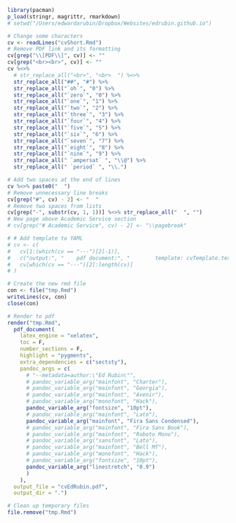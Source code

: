 
```r
library(pacman)
p_load(stringr, magrittr, rmarkdown)
# setwd("/Users/edwardarubin/Dropbox/Websites/edrubin.github.io")

# Change some characters
cv <- readLines("cvShort.Rmd")
# Remove PDF link and its formatting
cv[grep("\\[PDF\\]", cv)] <- ""
cv[grep("<br><br>", cv)] <- ""
cv %<>%
  # str_replace_all("<br>", "<br>  ") %<>%
  str_replace_all("##", "#") %>%
  str_replace_all("`oh`", "0") %>%
  str_replace_all("`zero`", "0") %>%
  str_replace_all("`one`", "1") %>%
  str_replace_all("`two`", "2") %>%
  str_replace_all("`three`", "3") %>%
  str_replace_all("`four`", "4") %>%
  str_replace_all("`five`", "5") %>%
  str_replace_all("`six`", "6") %>%
  str_replace_all("`seven`", "7") %>%
  str_replace_all("`eight`", "8") %>%
  str_replace_all("`nine`", "9") %>%
  str_replace_all(" `ampersat` ", "\\@") %>%
  str_replace_all(" `period` ", "\\.")

# Add two spaces at the end of lines
cv %<>% paste0("  ")
# Remove unnecessary line breaks
cv[grep("#", cv) - 2] <- "  "
# Remove two spaces from lists
cv[grep("-", substr(cv, 1, 1))] %<>% str_replace_all("  ", "")
# New page above Academic Service section
# cv[grep("# Academic Service", cv) - 2] <- "\\pagebreak"

# # Add template to YAML
# cv <- c(
#   cv[1:(which(cv == "---")[2]-1)],
#   c("output:", "    pdf document:", "        template: cvTemplate.tex"),
#   cv[which(cv == "---")[2]:length(cv)]
# )

# Create the new rmd file
con <- file("tmp.Rmd")
writeLines(cv, con)
close(con)

# Render to pdf
render("tmp.Rmd",
  pdf_document(
    latex_engine = "xelatex",
    toc = F,
    number_sections = F,
    highlight = "pygments",
    extra_dependencies = c("sectsty"),
    pandoc_args = c(
      # "--metadata=author:\"Ed Rubin\"",
      # pandoc_variable_arg("mainfont", "Charter"),
      # pandoc_variable_arg("mainfont", "Georgia"),
      # pandoc_variable_arg("mainfont", "Avenir"),
      # pandoc_variable_arg("monofont", "Hack"),
      pandoc_variable_arg("fontsize", "10pt"),
      # pandoc_variable_arg("mainfont", "Lato"),
      pandoc_variable_arg("mainfont", "Fira Sans Condensed"),
      # pandoc_variable_arg("mainfont", "Fira Sans Book"),
      # pandoc_variable_arg("mainfont", "Roboto Mono"),
      # pandoc_variable_arg("sansfont", "Lato"),
      # pandoc_variable_arg("mainfont", "Bell MT"),
      # pandoc_variable_arg("monofont", "Hack"),
      # pandoc_variable_arg("fontsize", "10pt"),
      pandoc_variable_arg("linestretch", "0.9")
      )
    ),
  output_file = "cvEdRubin.pdf",
  output_dir = ".")

# Clean up temporary files
file.remove("tmp.Rmd")
```
